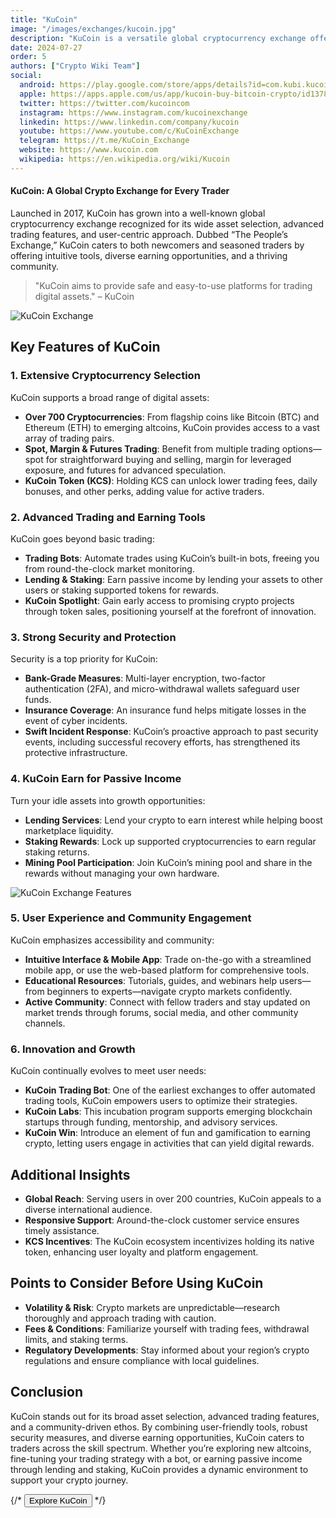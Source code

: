 ```yaml
---
title: "KuCoin"
image: "/images/exchanges/kucoin.jpg"
description: "KuCoin is a versatile global cryptocurrency exchange offering advanced trading tools, diverse assets, and strong security."
date: 2024-07-27
order: 5
authors: ["Crypto Wiki Team"]
social:
  android: https://play.google.com/store/apps/details?id=com.kubi.kucoin
  apple: https://apps.apple.com/us/app/kucoin-buy-bitcoin-crypto/id1378956601
  twitter: https://twitter.com/kucoincom
  instagram: https://www.instagram.com/kucoinexchange
  linkedin: https://www.linkedin.com/company/kucoin
  youtube: https://www.youtube.com/c/KuCoinExchange
  telegram: https://t.me/KuCoin_Exchange
  website: https://www.kucoin.com
  wikipedia: https://en.wikipedia.org/wiki/Kucoin
---
```


#### KuCoin: A Global Crypto Exchange for Every Trader

Launched in 2017, KuCoin has grown into a well-known global cryptocurrency exchange recognized for its wide asset selection, advanced trading features, and user-centric approach. Dubbed “The People’s Exchange,” KuCoin caters to both newcomers and seasoned traders by offering intuitive tools, diverse earning opportunities, and a thriving community.

> "KuCoin aims to provide safe and easy-to-use platforms for trading digital assets." – KuCoin

![KuCoin Exchange](/images/exchanges/kucoin.jpg)

## Key Features of KuCoin

### 1. Extensive Cryptocurrency Selection

KuCoin supports a broad range of digital assets:

- **Over 700 Cryptocurrencies**: From flagship coins like Bitcoin (BTC) and Ethereum (ETH) to emerging altcoins, KuCoin provides access to a vast array of trading pairs.
- **Spot, Margin & Futures Trading**: Benefit from multiple trading options—spot for straightforward buying and selling, margin for leveraged exposure, and futures for advanced speculation.
- **KuCoin Token (KCS)**: Holding KCS can unlock lower trading fees, daily bonuses, and other perks, adding value for active traders.

### 2. Advanced Trading and Earning Tools

KuCoin goes beyond basic trading:

- **Trading Bots**: Automate trades using KuCoin’s built-in bots, freeing you from round-the-clock market monitoring.
- **Lending & Staking**: Earn passive income by lending your assets to other users or staking supported tokens for rewards.
- **KuCoin Spotlight**: Gain early access to promising crypto projects through token sales, positioning yourself at the forefront of innovation.

### 3. Strong Security and Protection

Security is a top priority for KuCoin:

- **Bank-Grade Measures**: Multi-layer encryption, two-factor authentication (2FA), and micro-withdrawal wallets safeguard user funds.
- **Insurance Coverage**: An insurance fund helps mitigate losses in the event of cyber incidents.
- **Swift Incident Response**: KuCoin’s proactive approach to past security events, including successful recovery efforts, has strengthened its protective infrastructure.

### 4. KuCoin Earn for Passive Income

Turn your idle assets into growth opportunities:

- **Lending Services**: Lend your crypto to earn interest while helping boost marketplace liquidity.
- **Staking Rewards**: Lock up supported cryptocurrencies to earn regular staking returns.
- **Mining Pool Participation**: Join KuCoin’s mining pool and share in the rewards without managing your own hardware.

![KuCoin Exchange Features](/images/posts/kucoin-exchange.jpg)

### 5. User Experience and Community Engagement

KuCoin emphasizes accessibility and community:

- **Intuitive Interface & Mobile App**: Trade on-the-go with a streamlined mobile app, or use the web-based platform for comprehensive tools.
- **Educational Resources**: Tutorials, guides, and webinars help users—from beginners to experts—navigate crypto markets confidently.
- **Active Community**: Connect with fellow traders and stay updated on market trends through forums, social media, and other community channels.

### 6. Innovation and Growth

KuCoin continually evolves to meet user needs:

- **KuCoin Trading Bot**: One of the earliest exchanges to offer automated trading tools, KuCoin empowers users to optimize their strategies.
- **KuCoin Labs**: This incubation program supports emerging blockchain startups through funding, mentorship, and advisory services.
- **KuCoin Win**: Introduce an element of fun and gamification to earning crypto, letting users engage in activities that can yield digital rewards.

## Additional Insights

- **Global Reach**: Serving users in over 200 countries, KuCoin appeals to a diverse international audience.
- **Responsive Support**: Around-the-clock customer service ensures timely assistance.
- **KCS Incentives**: The KuCoin ecosystem incentivizes holding its native token, enhancing user loyalty and platform engagement.

## Points to Consider Before Using KuCoin

- **Volatility & Risk**: Crypto markets are unpredictable—research thoroughly and approach trading with caution.
- **Fees & Conditions**: Familiarize yourself with trading fees, withdrawal limits, and staking terms.
- **Regulatory Developments**: Stay informed about your region’s crypto regulations and ensure compliance with local guidelines.

## Conclusion

KuCoin stands out for its broad asset selection, advanced trading features, and a community-driven ethos. By combining user-friendly tools, robust security measures, and diverse earning opportunities, KuCoin caters to traders across the skill spectrum. Whether you’re exploring new altcoins, fine-tuning your trading strategy with a bot, or earning passive income through lending and staking, KuCoin provides a dynamic environment to support your crypto journey.

{/* <Button href="https://www.kucoin.com/">Explore KuCoin</Button> */}
